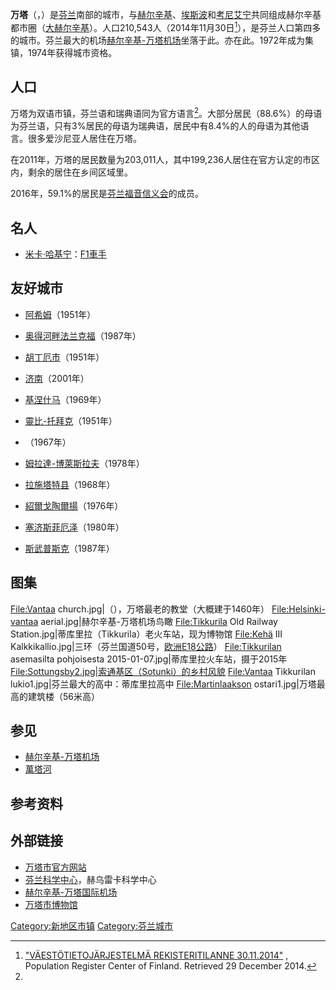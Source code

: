 {{Infobox Finnish municipality
|name                   = 萬塔
|official_name          = {{lang|fi|Vantaan kaupunki}}<br />{{lang|sv|Vanda stad}}
|native_name            = {{lang|fi|Vantaa}} – {{lang|sv|Vanda}}
|nickname               =
|settlement_type        = 城市
|motto                  = 
|image_skyline          = File:VantaaMontage1(jpg).jpg
|image_caption          = 左上起順時針：{{link-en|蒂庫里拉|Tikkurila}}的Kielotorni、[[赫尔辛基-万塔机场|赫爾辛基機場]]、{{link-en|索通基|Sotunki}}、{{link-en|弗拉明戈娱乐中心|Flamingo, Finland}}及{{link-en|雍博购物中心|Jumbo Shopping Centre}}，{{link-en|圣劳里教堂|Church of St. Lawrence, Vantaa}}、{{link-en|馬爾廷拉克索|Martinlaakso}}購物中心及瓦拉拉教堂
|imagesize              = 280px
|image_flag             =
|flag_size              =
|image_seal             =
|seal_size              =
|image_shield           = Vantaa.vaakuna.svg
|shield_size            =
|image_blank_emblem     =
|blank_emblem_type      =
|blank_emblem_size      =
|image_map              = Vantaa sijainti Suomi.svg
|mapsize                = 
|map_caption            = 萬塔在芬蘭的位置
|region                 = [[File:Uusimaa.vaakuna.svg|15px]] [[新地區|新地區]]
|subregion              = [[赫尔辛基次区|赫尔辛基次区]]
|leader_title           = [[市長|市長]]
|leader_name            = Ritva Viljanen<ref name="vantaa.fi">{{cite web|url=http://www.vantaa.fi/en/administration_and_economy/city_management|title=City of Vantaa - City Management|website=Vantaa.fi|accessdate=2015-02-16|archive-date=2019-05-14|archive-url=https://web.archive.org/web/20190514065423/https://www.vantaa.fi/en/administration_and_economy/city_management|dead-url=no}}</ref>  
|leader_title1          = 副市長
|leader_name1           = Martti Lipponen, Jukka T. Salminen, Juha-Veikko Nikulainen, Elina Lehto-Häggroth<ref name="vantaa.fi"/>
|leader_title2          = 部門主管
|leader_name2           = Heidi Nygren, Juha-Veikko Nikulainen<ref name="vantaa.fi"/>
|established_title      = [[約章|約章]]
|established_date       = 1351
|established_title2     = 集鎮
|established_date2      = 1972
|established_title3     = 城市
|established_date3      = 1974
|area_urban_km2         =
|area_metro_km2         =
|population_metro       =
|population_blank1_title  =
|population_blank1        =
|population_density_metro_km2 =
|population_urban       =
|population_density_urban_km2 =
|population_note        =
|finnish_official       =
|swedish_official       = 1
|sami_official          =
|urbanisation           =
|unemployment           = 7.8
|blank1_name            = [[柯本氣候分類法|氣候]]
|blank1_info            = [[溫帶大陸性濕潤氣候|Dfb]]
|blank2_name            =
|blank2_info            =
|blank3_name            =
|blank3_info            =
|blank4_name            =
|blank4_info            =
|coordinates_type       =
|coordinates            = {{coord|60|17|40|N|025|02|25|E|display=inline,title}}
|elevation_m            =
|postal_code            =
|website                = [http://www.vantaa.fi/ Vantaa.fi]
|footnotes              =
}}
'''万塔'''（{{lang-fi|Vantaa}}，{{lang-sv|Vanda}}）是[[芬兰|芬兰]]南部的城市，与[[赫尔辛基|赫尔辛基]]、[[埃斯波|埃斯波]]和[[考尼艾宁|考尼艾宁]]共同组成赫尔辛基都市圈（[[大赫尔辛基|大赫尔辛基]]）。人口210,543人（2014年11月30日<ref name="pop">[http://vrk.fi/default.aspx?docid=8672&site=3&id=0 "VÄESTÖTIETOJÄRJESTELMÄ REKISTERITILANNE 30.11.2014"] {{Wayback|url=http://vrk.fi/default.aspx?docid=8672&site=3&id=0 |date=20160304025710 }}, Population Register Center of Finland. Retrieved 29 December 2014.</ref>），是芬兰人口第四多的城市。芬兰最大的机场[[赫尔辛基-万塔机场|赫尔辛基-万塔机场]]坐落于此。{{link-en|赫乌雷卡科学中心|Heureka (science center)}}亦在此。1972年成为集镇，1974年获得城市资格。

== 人口 ==
万塔为双语市镇，芬兰语和瑞典语同为官方语言<ref name="官语"/>。大部分居民（88.6%）的母语为芬兰语，只有3%居民的母语为瑞典语，居民中有8.4%的人的母语为其他语言。很多爱沙尼亚人居住在万塔。

在2011年，万塔的居民数量为203,011人，其中199,236人居住在官方认定的市区内，剩余的居住在乡间区域里。

2016年，59.1%的居民是[[芬兰福音信义会|芬兰福音信义会]]的成员。

{{Bar chart
| title   = 1980–2015年间万塔人口数量增长情况<ref>{{cite web | url=http://pxweb2.stat.fi/Dialog/varval.asp?ma=060_vaerak_tau_107&ti=V%E4est%F6+kielen+mukaan+sek%E4+ulkomaan+kansalaisten+m%E4%E4r%E4+ja+maa%2Dpinta%2Dala+alueittain+1980+%2D+2012&path=../Database/StatFin/vrm/vaerak/&lang=3&multilang=fi | title=Väestö kielen mukaan sekä ulkomaan kansalaisten määrä ja maa-pinta-ala alueittain 1980–2012 | date=2013-03-22 | publisher=Tilastokeskus | access-date=2013-04-01 | language=fi }}{{Dead link|date=July 2018 |bot=InternetArchiveBot |fix-attempted=yes }}</ref>
| label_type  = 年份
| data_type   = 人口数量
| bar_width = 40
| width_units = em
| label1  = 1980
| label2  = 1985
| label3  = 1990
| label4  = 1995
| label5  = 2000
| label6  = 2005
| label7  = 2010
| label8  = 2015
| data_max      = 210543
| data1  = 132050
| data2  = 143844
| data3  = 152263
| data4  = 166480
| data5  = 178471
| data6  = 187281
| data7  = 200055
| data8  = 211206
}}

== 名人 ==
* [[米卡·哈基宁|米卡·哈基宁]]：[[F1|F1]][[車手|車手]]

== 友好城市 ==
{{div col|colwidth=20em}}
*{{NOR}}[[阿希姆_(挪威)|阿希姆]]（1951年）
*{{GER}}[[奥得河畔法兰克福|奥得河畔法兰克福]]（1987年）
*{{SWE}}[[胡丁厄市|胡丁厄市]]（1951年）
*{{CHN}}[[济南|济南]]（2001年）
*{{RUS}}[[基涅什马|基涅什马]]（1969年）
*{{DEN}}[[靈比-托拜克自治市|靈比-托拜克]]（1951年）
*{{ISR}}{{link-en|Matte Yehuda Regional Council}}（1967年）
*{{CZE}}[[姆拉達-博萊斯拉夫|姆拉達-博萊斯拉夫]]（1978年）
*{{GER}}[[拉施塔特县|拉施塔特县]]（1968年）
*{{HUN}}[[紹爾戈陶爾揚|紹爾戈陶爾揚]]（1976年）
*{{ICE}}[[塞济斯菲厄泽|塞济斯菲厄泽]]（1980年）
*{{POL}}[[斯武普斯克|斯武普斯克]]（1987年）
{{div col end}}

== 图集 ==
<gallery class="center"  perrow=4 widths="200px" heights="175px">
File:Vantaa church.jpg|{{le|圣劳里教堂|The Church of St. Lawrence, Vantaa}}（{{lang-fi|Pyhän Laurin kirkko}}），万塔最老的教堂（大概建于1460年）
File:Helsinki-vantaa aerial.jpg|赫尔辛基-万塔机场鸟瞰
File:Tikkurila Old Railway Station.jpg|蒂库里拉（Tikkurila）老火车站，现为博物馆
File:Kehä III Kalkkikallio.jpg|三环（芬兰国道50号，[[欧洲E18公路|欧洲E18公路]]）
File:Tikkurilan asemasilta pohjoisesta 2015-01-07.jpg|蒂库里拉火车站，摄于2015年
File:Sottungsby2.jpg|索通基区（Sotunki）的乡村风貌
File:Vantaa Tikkurilan lukio1.jpg|芬兰最大的高中：蒂库里拉高中
File:Martinlaakson ostari1.jpg|万塔最高的建筑楼（56米高）
</gallery>
{{wide image|Kauppakeskus Jumbo wide (cropped).jpg|900px|alt=Panorama of shopping centre in Aviapolis|雍博（Jumbo）购物中心全景图，画面前方为三环。}}

== 参见 ==
* [[赫尔辛基-万塔机场|赫尔辛基-万塔机场]]
* [[萬塔河|萬塔河]]

==参考资料==
{{Reflist|30em|refs=
<ref name="官语">{{cite web | url = https://www.finlex.fi/fi/laki/alkup/2002/20021174 | title = Valtioneuvoston asetus virka- ja itsehallintoalueiden kielellisestä jaotuksesta vuosina 2003―2012 | language = fi | publisher = Finlex | date = 2002-12-19 | accessdate = 2019-03-14 | archive-date = 2021-05-11 | archive-url = https://web.archive.org/web/20210511080926/https://www.finlex.fi/fi/laki/alkup/2002/20021174 | dead-url = no }}</ref>
}}

== 外部链接 ==
{{Commons|Vantaa}}
* [https://www.vantaa.fi/ 万塔市官方网站]{{Wayback|url=https://www.vantaa.fi/ |date=20190323172616 }}
* [https://www.heureka.fi/ 芬兰科学中心]{{Wayback|url=https://www.heureka.fi/ |date=20190315045712 }}，赫乌雷卡科学中心
* [https://www.finavia.fi/fi/lentoasemat/helsinki-vantaa 赫尔辛基-万塔国际机场]{{Wayback|url=https://www.finavia.fi/fi/lentoasemat/helsinki-vantaa |date=20190308075408 }}
* [https://www.vantaa.fi/kaupunginmuseo/ 万塔市博物馆]{{Wayback|url=https://www.vantaa.fi/kaupunginmuseo/ |date=20190321082620 }}

[[Category:新地区市镇|Category:新地区市镇]]
[[Category:芬兰城市|Category:芬兰城市]]
